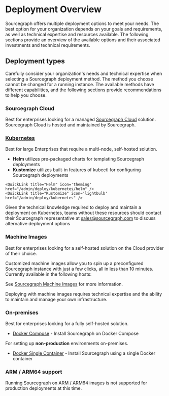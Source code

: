 # Deployment Overview

Sourcegraph offers multiple deployment options to meet your needs. The best option for your organization depends on your goals and requirements, as well as technical expertise and resources available. The following sections provide an overview of the available options and their associated investments and technical requirements.

## Deployment types

Carefully consider your organization's needs and technical expertise when selecting a Sourcegraph deployment method. The method you choose cannot be changed for a running instance. The available methods have different capabilities, and the following sections provide recommendations to help you choose.

### Sourcegraph Cloud

Best for enterprises looking for a managed [Sourcegraph Cloud](https://about.sourcegraph.com/get-started?t=enterprise) solution. Sourcegraph Cloud is hosted and maintained by Sourcegraph.

<LinkCards>

  <LinkCard href="https://about.sourcegraph.com/get-started?t=enterprise" imgSrc="https://sourcegraph.com/.assets/img/sourcegraph-mark.svg" imgAlt="Sourcegraph" title="Get a single-tenant instance managed by Sourcegraph." description="Sign up and get a 30 day free trial for your team." />

</LinkCards>

### [Kubernetes](/admin/deploy/kubernetes)

Best for large Enterprises that require a multi-node, self-hosted solution.

- **Helm** utilizes pre-packaged charts for templating Sourcegraph deployments
- **Kustomize** utilizes built-in features of kubectl for configuring Sourcegraph deployments

<QuickLinks>

    <QuickLink title="Helm" icon='theming' href="/admin/deploy/kubernetes/helm" />
    <QuickLink title="Kustomize" icon='lightbulb' href="/admin/deploy/kubernetes" />

</QuickLinks>

<Callout type="note">Given the technical knowledge required to deploy and maintain a deployment on Kubernetes, teams without these resources should contact their Sourcegraph representative at [sales@sourcegraph.com](mailto:sales@sourcegraph.com) to discuss alternative deployment options</Callout>

### Machine Images

Best for enterprises looking for a self-hosted solution on the Cloud provider of their choice.

Customized machine images allow you to spin up a preconfigured Sourcegraph instance with just a few clicks, all in less than 10 minutes. Currently available in the following hosts:

<QuickLinks>
  <QuickLink title="Amazon Machine Image (AMI)" icon='lightbulb' href="/admin/deploy/machine-images/aws-ami" />
  <QuickLink title="Google Compute Image" icon='presets' href="/admin/deploy/machine-images/gce" />
</QuickLinks>

See [Sourcegraph Machine Images](/admin/deploy/machine-images) for more information.

<Callout type="note">Deploying with machine images requires technical expertise and the ability to maintain and manage your own infrastructure.</Callout>

### On-premises

Best for enterprises looking for a fully self-hosted solution.

  - [Docker Compose](/admin/deploy/docker-compose/) - Install Sourcegraph on Docker Compose

For setting up **non-production** environments on-premises.

  - [Docker Single Container](/admin/deploy/docker-single-container/) - Install Sourcegraph using a single Docker container

### ARM / ARM64 support

Running Sourcegraph on ARM / ARM64 images is not supported for production deployments at this time.
